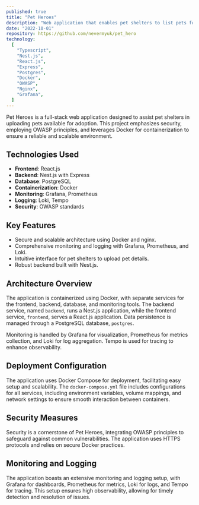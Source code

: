 ```yaml
---
published: true
title: "Pet Heroes"
description: "Web application that enables pet shelters to list pets for adoption."
date: "2022-10-01"
repository: https://github.com/nevermyuk/pet_hero
technology:
  [
    "Typescript",
    "Nest.js",
    "React.js",
    "Express",
    "Postgres",
    "Docker",
    "OWASP",
    "Nginx",
    "Grafana",
  ]
---
```


Pet Heroes is a full-stack web application designed to assist pet shelters in uploading pets available for adoption. This project emphasizes security, employing OWASP principles, and leverages Docker for containerization to ensure a reliable and scalable environment.

## Technologies Used
- **Frontend**: React.js
- **Backend**: Nest.js with Express
- **Database**: PostgreSQL
- **Containerization**: Docker
- **Monitoring**: Grafana, Prometheus
- **Logging**: Loki, Tempo
- **Security**: OWASP standards

## Key Features
- Secure and scalable architecture using Docker and nginx.
- Comprehensive monitoring and logging with Grafana, Prometheus, and Loki.
- Intuitive interface for pet shelters to upload pet details.
- Robust backend built with Nest.js.

## Architecture Overview
The application is containerized using Docker, with separate services for the frontend, backend, database, and monitoring tools. The backend service, named `backend`, runs a Nest.js application, while the frontend service, `frontend`, serves a React.js application. Data persistence is managed through a PostgreSQL database, `postgres`. 

Monitoring is handled by Grafana for visualization, Prometheus for metrics collection, and Loki for log aggregation. Tempo is used for tracing to enhance observability. 

## Deployment Configuration
The application uses Docker Compose for deployment, facilitating easy setup and scalability. The `docker-compose.yml` file includes configurations for all services, including environment variables, volume mappings, and network settings to ensure smooth interaction between containers.

## Security Measures
Security is a cornerstone of Pet Heroes, integrating OWASP principles to safeguard against common vulnerabilities. The application uses HTTPS protocols and relies on secure Docker practices.

## Monitoring and Logging
The application boasts an extensive monitoring and logging setup, with Grafana for dashboards, Prometheus for metrics, Loki for logs, and Tempo for tracing. This setup ensures high observability, allowing for timely detection and resolution of issues.
